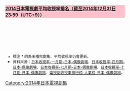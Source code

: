 {{Veil|time=2015-09-12T09:44:23+00:00}}
<div class="NavFrame {{#ifeq:{{{hide|}}}|yes|collapsed|autocollapse}}" style="width:75%" align=left>
<div class="NavHead" style="background:pink">'''{{flagicon|JPN}} [[2014日本電視劇平均收視率排名|2014日本電視劇平均收視率排名（截至2014年12月31日23:59]]（[[UTC+9|UTC+9]]））'''</div>
<div class="NavContent">
{{hideH|關東地區排名}}
{{hideH|冬季排名}}
{| class="wikitable sortable" style="font-size: 80%; text-align: center;"
|-align=center 
|- style="background:cornflowerblue; color:Black"  
|-align=center 
!style="width:3%"| '''No.'''
!style="width:20%"| '''剧名'''
!style="width:8%"| '''電視台'''
!style="width:8%"| '''收视率'''
|-align=center  
|1 ||[[多謝款待|多謝款待]]（第79 - 150集）|| [[NHK|NHK]] || 22.76%
|-align=center   
|2 ||[[相棒|相棒12]]（第10 - 19集）|| [[EX|EX]] || 16.91%
|-align=center  
|3 ||[[軍師官兵衛|軍師官兵衛]]（第1 - 13集） || [[NHK|NHK]] || 16.02%
|-align=center  
|4 ||[[LEADERS|LEADERS]]|| [[TBS|TBS]] || 14.55%
|-align=center  
|5 ||[[S-終極警官|S-終極警官]] || [[TBS|TBS]] || 14.00%
|-align=center  
|6 ||[[紧急审讯室|紧急审讯室]] || [[EX|EX]] ||12.87%
|-align=center  
|7 ||[[明天媽媽不在|明天媽媽不在]]|| [[NTV|NTV]] || 12.79%
|-align=center  
|8 ||[[失戀巧克力職人|失戀巧克力職人]]|| [[CX|CX]] || 12.19%
|-align=center  
|9 ||[[醫龍-Team_Medical_Dragon-_(電視劇)#醫龍-Team_Medical_Dragon-4|醫龍-Team Medical Dragon-4]]|| [[CX|CX]] || 12.15%
|-align=center  
|10 ||[[科调所的女法研|法醫女神探13]]（第9 - 16集）|| [[EX|EX]] || 12.13%
|-align=center  
|11 ||[[螺旋迷宮|白色榮光4 螺旋迷宮]]|| [[KTV|KTV]] || 11.37%
|-align=center  
|12 ||[[戰力外搜查官|戰力外搜查官]]|| [[NTV|NTV]] || 11.23%
|-align=center  
|13 ||[[三個歐吉桑|三個歐吉桑]] || [[TX|TX]] || 10.21%
|-align=center  
|14 ||[[我存在的時間|我存在的時間]]|| [[CX|CX]] || 10.05%
|-align=center  
|15 ||[[福家警部补的问候|福家警部补的问候]] || [[CX|CX]] || 9.58%
|-align=center  
|16 ||[[從足尾來的女人|從足尾來的女人]] || [[NHK|NHK]] || 9.55%
|-align=center  
|17 ||[[隱蔽搜查|隱蔽搜查]] || [[TBS|TBS]] || 7.47%
|-align=center  
|18 ||[[鼠，疾走江戶|鼠，疾走江戶]] || [[NHK|NHK]] || 7.30%
|-align=center  
|19 ||[[天誅〜暗黑仕置人〜|天誅〜暗黑仕置人〜]] || [[CX|CX]] || 7.24%
|-align=center  
|20 ||[[Dr.DMAT|Dr.DMAT]]|| [[TBS|TBS]] || 6.84%
|-align=center  
|21 ||[[我討厭的偵探|我討厭的偵探]]|| [[EX|EX]] || 6.84%
|-align=center  
|22 ||[[紙之月|紙之月]]|| [[NHK|NHK]] || 6.78%
|-align=center  
|23 ||[[夜之教師|夜之教師]]|| [[TBS|TBS]] || 6.43%
|-align=center  
|24 ||[[天誅〜暗黑仕置人〜|天誅〜暗黑仕置人〜]] || [[CX|CX]] || 5.90%
|-align=center  
|25 ||[[新娘暖簾|新娘暖簾3]]|| [[THK|THK]] || 4.60%
|-align=center  
|26 ||[[賠償金律師|賠償金律師]]|| [[YTV|YTV]] || 4.06%
|-align=center  
|27 ||[[SHARK_(電視劇)|SHARK]]|| [[NTV|NTV]] || 2.35%
|-align=center  
|28 ||[[黑金丑島君_(電視劇)|黑金丑嶋君2]]|| [[MBS|MBS]] || 2.08%
|-align=center  
|29 ||[[裁判長！肚子餓了！|裁判長！肚子餓了！]]（第12 - 22集）|| [[NTV|NTV]] || 1.80%
|-align=center  
|30 ||[[女人的規則|女人的規則]]|| [[NTV|NTV]] || 1.18%
|-align=center  
|31 ||[[Dark_System|Dark System]]|| [[TBS|TBS]] || 1.00%
|}
{{hideF}}
{{hideH|春季排名}}
{| class="wikitable sortable" style="font-size: 80%; text-align: center;"
|-align=center 
|- style="background:cornflowerblue; color:Black"  
|-align=center 
!style="width:3%"| '''No.'''
!style="width:20%"| '''剧名'''
!style="width:8%"| '''電視台'''
!style="width:8%"| '''收视率'''
|-  
|1 ||[[花子與安妮|花子與安妮]]（第1 - 79集） || [[NHK|NHK]] || 22.28%
|-align=center  
|2 ||[[花咲舞無法沉默|花咲舞無法沉默]]|| [[NTV|NTV]] || 15.96%
|-align=center  
|3 ||[[軍師官兵衛|軍師官兵衛]]（第14 - 26集） || [[NHK|NHK]] || 15.29%
|-align=center  
|4 ||[[羅斯福遊戲|羅斯福遊戲]]|| [[TBS|TBS]] || 14.49%
|-align=center  
|5 ||[[倒數第二次戀愛|續．倒數第二次戀愛]] || [[CX|CX]] || 12.83%
|-align=center  
|6 ||[[BORDER|BORDER]] || [[EX|EX]] || 12.23%
|-align=center  
|7 ||[[愛麗絲之棘|愛麗絲之棘]]|| [[TBS|TBS]] || 11.02%
|-align=center  
|8 ||[[MOZU|MOZU Season1～百舌吶喊的夜晚～]]|| [[TBS|TBS]] || 10.78%
|-align=center  
|9 ||[[Bitter_Blood|Bitter Blood]] || [[CX|CX]] || 10.72%
|-align=center  
|10 ||[[極惡頑暴|極惡頑暴]] || [[CX|CX]] || 9.85%
|-align=center  
|11 ||[[即使弱小也能取勝|即使弱小也能取勝]]|| [[NTV|NTV]] || 9.77%
|-align=center  
|12 ||[[死神君|死神君]]|| [[EX|EX]] || 9.72%
|-align=center  
|13 ||[[TEAM_-警視廳特別犯罪搜查本部-|TEAM -警視廳特別犯罪搜查本部-]]|| [[EX|EX]] || 9.44%
|-align=center  
|14 ||[[FIRST_CLASS|FIRST CLASS]]|| [[CX|CX]] || 7.95%
|-align=center  
|15 ||[[White_Lab～警視廳特別科學搜查班～|White Lab～警視廳特別科學搜查班～]]|| [[TBS|TBS]] || 7.90%
|-align=center  
|16 ||[[Black_President|Black President]]|| [[KTV|KTV]] || 7.52%
|-align=center  
|18 ||[[SMOKING_GUN～決定的證據～|SMOKING GUN～決定的證據～]]|| [[CX|CX]] || 7.29%
|-align=center  
|19 ||[[總會有辦法的|總會有辦法的2]]|| [[TBS|TBS]] || 7.08%
|-align=center  
|20 ||[[圓保之女～保險犯罪調查員～|圓保之女～保險犯罪調查員～]] || [[TX|TX]] || 7.01%
|-align=center  
|21 ||[[銀二貫|銀二貫]]|| [[NHK|NHK]] || 6.83%
|-align=center  
|22 ||[[無聲貧困|無聲貧困]]|| [[NHK|NHK]] || 5.28%
|-align=center  
|23 ||[[漫長的告別|漫長的告別]]|| [[NHK|NHK]] || 4.90%
|-align=center  
|24 ||[[特防_警察廳特殊防犯課|特防 警察廳特殊防犯課]]|| [[YTV|YTV]] || 4.05%
|-align=center  
|25 ||[[聖母・聖美物語|聖母・聖美物語]]|| [[THK|THK]] || 3.00%
|-align=center  
|26 ||[[SHARK～2nd_Season～|SHARK～2nd Season～]]|| [[NTV|NTV]] || 2.57%
|-align=center  
|27 ||[[新解釋・日本史|新解釋・日本史]]|| [[TBS|TBS]] || 1.34%
|}
{{hideF}}
{{hideH|夏季排名}}
{| class="wikitable sortable" style="font-size: 80%; text-align: center;"
|-align=center 
|- style="background:cornflowerblue; color:Black"  
|-align=center 
!style="width:3%"| '''No.'''
!style="width:20%"| '''剧名'''
!style="width:8%"| '''電視台'''
!style="width:8%"| '''收视率'''
|-  
|1 ||[[花子與安妮|花子與安妮]]（第80 - 156集）*|| [[NHK|NHK]] || 23.45%
|-align=center  
|2 ||[[HERO_(日本電視劇)|HERO2]]*|| [[CX|CX]] || 20.78%
|-align=center  
|3 ||[[軍師官兵衛|軍師官兵衛]]（第27 - 39集）*|| [[NHK|NHK]] || 16.26%
|-align=center  
|4 ||[[晝顏～平日午後3點的戀人們～|晝顏～平日午後3點的戀人們～]]*|| [[CX|CX]] || 13.58%
|-align=center  
|5 ||[[警視廳搜查一課9係|警視廳搜查一課9係9]]|| [[EX|EX]] || 11.38%
|-align=center  
|6 ||[[ST_紅與白的搜查檔案|ST 紅與白的搜查檔案]] || [[NTV|NTV]] || 11.24%
|-align=center  
|7 ||[[零的真實～監察醫・松本真央～|零的真實～監察醫・松本真央～]] || [[EX|EX]] || 10.38%
|-align=center  
|9 ||[[金田一少年之事件簿N_(neo)|金田一少年之事件簿N (neo)]]* || [[NTV|NTV]] || 10.11%
|-align=center  
|8 ||[[父親的背影|父親的背影]] || [[TBS|TBS]] || 9.43%
|-align=center  
|10 ||[[吉原裏同心|吉原裏同心]]* || [[NHK|NHK]] || 8.43%
|-align=center  
|11 ||[[同窗生〜人三次戀愛〜|同窗生〜人三次戀愛〜]]|| [[TBS|TBS]] || 8.15%
|-align=center  
|12 ||[[家族狩獵|家族狩獵]] || [[TBS|TBS]] || 7.88%
|-align=center  
|13 ||[[年輕人們|年輕人們]]*|| [[CX|CX]] || 7.68%
|-align=center  
|14 ||[[彼得的葬禮|彼得的葬禮]] || [[TBS|TBS]] || 7.42%
|-align=center  
|15 ||[[匿名偵探|匿名偵探2]] || [[EX|EX]] || 7.22%
|-align=center  
|16 ||[[GTO_(2012年电视剧)|麻辣教師GTO2]]* || [[KTV|KTV]] || 7.00%
|-align=center  
|17 ||[[信長的主廚|信長的主廚2]] || [[EX|EX]] || 7.00%
|-align=center  
|18 ||[[聖女|聖女]]* || [[NHK|NHK]] || 7.00%
|-align=center  
|19 ||[[從55歲開始迎向世界|從55歲開始迎向世界]]|| [[NHK|NHK]] || 6.76%
|-align=center  
|20 ||[[水球不良少年|水球不良少年]]*|| [[CX|CX]] || 6.52%
|-align=center  
|21 ||[[東京猩紅|東京猩紅]] || [[TBS|TBS]] || 6.49%
|-align=center  
|22 ||[[芙蓉之人|芙蓉之人]]|| [[NHK|NHK]] || 6.45%
|-align=center  
|23 ||[[Last_Doctor|Last Doctor]] || [[TX|TX]] || 6.28%
|-align=center  
|24 ||[[羅漢柏三三七拍子|羅漢柏三三七拍子]]|| [[CX|CX]] || 5.10%
|-align=center  
|25 ||[[Hard_Nuts！|Hard Nuts！]]|| [[NHK|NHK]] || 4.26%
|-align=center  
|26 ||[[獸醫先生，是事件|獸醫先生，是事件]]|| [[YTV|YTV]] || 3.99%
|-align=center  
|27 ||[[近距離戀愛～Season_Zero～|近距離戀愛～Season Zero～]]*|| [[NTV|NTV]] || 3.06%
|-align=center  
|28 ||[[Again！！|Again！！]]* || [[TBS|TBS]] || 1.10%
|-align=center  
|29 ||[[我們都是死人♪|我們都是死人♪]] || [[TBS|TBS]] || 0.53%
|}
{{hideF}}
{{hideH|秋季排名}}
{| class="wikitable sortable" style="font-size: 80%; text-align: center;"
|-align=center 
|- style="background:cornflowerblue; color:Black"  
|-align=center 
!style="width:3%"| '''No.'''
!style="width:20%"| '''剧名'''
!style="width:8%"| '''電視台'''
!style="width:8%"| '''收视率'''
|-  
|1 ||[[Doctor-X～外科醫·大門未知子～|Doctor-X～外科醫·大門未知子～3]]|| [[EX|EX]] || 22.80%
|-align=center  
|2 ||[[阿政|阿政]]*（第1集- ）|| [[NHK|NHK]] || 20.92%
|-align=center   
|3 ||[[相棒|相棒Season13]]*（第1集 -）|| [[EX|EX]] || 16.91%
|-align=center
|4 ||[[今天不上班|今天不上班]]|| [[NTV|NTV]] || 16.00%
|-align=center  
|5 ||[[軍師官兵衛|軍師官兵衛]]*（第40集 - ）|| [[NHK|NHK]] || 15.85%
|-align=center  
|6 ||[[科调所的女法研|法醫女神探14]]*（第1集 -）|| [[EX|EX]] || 14.40%
|-align=center  
|7 ||[[信長協奏曲|信長協奏曲]]*|| [[CX|CX]] || 12.47%
|-align=center  
|8 ||[[親密姐妹|親密姐妹]]|| [[CX|CX]] || 11.30%
|-align=center  
|9 ||[[最好的選TAXI|最好的選TAXI]]*|| [[KTV|KTV]] || 10.70%
|-align=center  
|10 ||[[靈異教師神眉|靈異教師神眉]]|| [[NTV|NTV]] || 10.07%
|-align=center
|11 ||[[FIRST_CLASS|FIRST CLASS2]]*|| [[CX|CX]] || 8.80%
|-align=center  
|12 ||[[MOZU|MOZU Season2～幻之翼～]]*|| [[TBS|TBS]] || 8.80%
|-align=center 
|13 ||[[對不起青春！|對不起青春！]] || [[TBS|TBS]] || 7.79%
|-align=center 
|14 ||[[糊塗蟲|糊塗蟲]]*|| [[NHK|NHK]] || 6.50%
|-align=center  
|15 ||[[告別自己|告別自己]]*|| [[NHK|NHK]] || 4.90%
|-align=center  
|16 ||[[打耳光！～律師事務員箕輪用愛解決一切～|打耳光！～律師事務員箕輪用愛解決一切～]]* || [[YTV|YTV]] || 4.50%
|}
{{hideF}}
{{hideH|整集與整年排名}}
{| class="wikitable sortable" style="font-size: 80%; text-align: center;"
|-align=center 
|- style="background:cornflowerblue; color:Black"  
|-align=center 
!style="width:3%"| '''No.'''
!style="width:20%"| '''剧名'''
!style="width:8%"| '''電視台'''
!style="width:8%"| '''收视率'''
|-  
|1 ||[[花子與安妮|花子與安妮]]* || [[NHK|NHK]] || 22.59%
|-align=center  
|2 ||[[多謝款待|多謝款待]]|| [[NHK|NHK]] || 22.30%
|-align=center  
|3 ||[[HERO_(日本電視劇)|HERO2]]*|| [[CX|CX]] || 20.78%
|-align=center  
|4 ||[[相棒|相棒12]] || [[EX|EX]] || 16.81%
|-align=center
|5 ||[[今天不上班|今天不上班]]|| [[NTV|NTV]] || 16.00%
|-align=center  
|6 ||[[花咲舞無法沉默|花咲舞無法沉默]]|| [[NTV|NTV]] || 15.96%
|-align=center  
|7 ||[[軍師官兵衛|軍師官兵衛]]*|| [[NHK|NHK]] || 15.82%
|-align=center  
|8 ||[[LEADERS|LEADERS]]|| [[TBS|TBS]] || 14.55%
|-align=center  
|9 ||[[羅斯福遊戲|羅斯福遊戲]]|| [[TBS|TBS]] || 14.49%
|-align=center  
|10 ||[[S-終極警官|S-終極警官]] || [[TBS|TBS]] || 14.00%
|-align=center  
|11 ||[[晝顏_～平日午後3點的戀人們～|晝顏 ～平日午後3點的戀人們～]]*|| [[CX|CX]] || 13.58%
|-align=center  
|12 ||[[紧急审讯室|紧急审讯室]] || [[EX|EX]] ||12.87%
|-align=center  
|13 ||[[倒數第二次戀愛|續．倒數第二次戀愛]] || [[CX|CX]] || 12.83%
|-align=center  
|14 ||[[明天媽媽不在|明天媽媽不在]]|| [[NTV|NTV]] || 12.79%
|-align=center  
|15 ||[[科调所的女法研|法醫女神探13]] || [[EX|EX]] || 12.39%
|-align=center  
|16 ||[[BORDER|BORDER]] || [[EX|EX]] || 12.23%
|-align=center  
|17 ||[[失戀巧克力職人|失戀巧克力職人]]|| [[CX|CX]] || 12.19%
|-align=center  
|18 ||[[醫龍-Team_Medical_Dragon-_(電視劇)#醫龍-Team_Medical_Dragon-4|醫龍-Team Medical Dragon-4]]|| [[CX|CX]] || 12.15%
|-align=center  
|19 ||[[警視廳搜查一課9係|警視廳搜查一課9係9]]|| [[EX|EX]] || 11.38%
|-align=center  
|20 ||[[螺旋迷宮|白色榮光4 螺旋迷宮]]|| [[KTV|KTV]] || 11.37%
|-align=center
|21 ||[[親密姐妹|親密姐妹]]|| [[CX|CX]] || 11.30%
|-align=center  
|22 ||[[ST_紅與白的搜查檔案|ST 紅與白的搜查檔案]]|| [[NTV|NTV]] || 11.24%
|-align=center  
|23 ||[[戰力外搜查官|戰力外搜查官]]|| [[NTV|NTV]] || 11.23%
|-align=center  
|24 ||[[愛麗絲之棘|愛麗絲之棘]]|| [[TBS|TBS]] || 11.02%
|-align=center  
|25 ||[[MOZU|MOZU Season1～百舌吶喊的夜晚～]]|| [[TBS|TBS]] || 10.78%
|-align=center  
|26 ||[[Bitter_Blood|Bitter Blood]] || [[CX|CX]] || 10.72%
|-align=center  
|27 ||[[零的真實～監察醫・松本真央～|零的真實～監察醫・松本真央～]]* || [[EX|EX]] || 10.38%
|-align=center  
|28 ||[[三個歐吉桑|三個歐吉桑]] || [[TX|TX]] || 10.21%
|-align=center  
|29 ||[[金田一少年之事件簿N_(neo)|金田一少年之事件簿N (neo)]]* || [[NTV|NTV]] || 10.11%
|-align=center  
|30 ||[[我存在的時間|我存在的時間]]|| [[CX|CX]] || 10.05%
|-align=center  
|31 ||[[極惡頑暴|極惡頑暴]]|| [[CX|CX]] || 9.85%
|-align=center  
|32 ||[[即使弱小也能取勝|即使弱小也能取勝]]|| [[NTV|NTV]] || 9.77%
|-align=center  
|33 ||[[死神君|死神君]]|| [[EX|EX]] || 9.72%
|-align=center  
|34 ||[[從足尾來的女人|從足尾來的女人]] || [[NHK|NHK]] || 9.55%
|-align=center  
|35 ||[[父親的背影|父親的背影]] || [[TBS|TBS]] || 9.43%
|-align=center  
|36 ||[[吉原裏同心|吉原裏同心]]* || [[NHK|NHK]] || 8.43%
|-align=center  
|37 ||[[同窗生〜人三次戀愛〜|同窗生〜人三次戀愛〜]] || [[TBS|TBS]] || 8.15%
|-align=center  
|38 ||[[家族狩獵|家族狩獵]] || [[TBS|TBS]] || 7.88%
|-align=center  
|39 ||[[年輕人們|年輕人們]]*|| [[CX|CX]] || 7.68%
|-align=center  
|40 ||[[刑警110公斤|刑警110公斤2]] || [[EX|EX]] || 7.43%
|-align=center  
|41 ||[[彼得的葬禮|彼得的葬禮]] || [[TBS|TBS]] || 7.42%
|-align=center  
|42 ||[[SMOKING_GUN～決定的證據～|SMOKING GUN～決定的證據～]]|| [[CX|CX]] || 7.29%
|-align=center  
|43 ||[[天誅〜暗黑仕置人〜|天誅〜暗黑仕置人〜]] || [[CX|CX]] || 7.24%
|-align=center  
|44 ||[[匿名偵探|匿名偵探2]] || [[EX|EX]] || 7.22%
|-align=center  
|45 ||[[總會有辦法的|總會有辦法的2]]|| [[TBS|TBS]] || 7.08%
|-align=center  
|46 ||[[圓保之女～保險犯罪調查員～|圓保之女～保險犯罪調查員～]] || [[TX|TX]] || 7.01%
|-align=center  
|47 ||[[GTO_(2012年电视剧)|麻辣教師GTO2]]* || [[KTV|KTV]] || 7.00%
|-align=center  
|48 ||[[信長的主廚|信長的主廚2]] || [[EX|EX]] || 7.00%
|-align=center  
|49 ||[[聖女|聖女]]* || [[NHK|NHK]] || 7.00%
|-align=center  
|50 ||[[Dr.DMAT|Dr.DMAT]]|| [[TBS|TBS]] || 6.84%
|-align=center  
|51 ||[[我討厭的偵探|我討厭的偵探]]|| [[EX|EX]] || 6.84%
|-align=center  
|52 ||[[銀二貫|銀二貫]]|| [[NHK|NHK]] || 6.83%
|-align=center  
|53 ||[[紙之月|紙之月]]|| [[NHK|NHK]] || 6.78%
|-align=center  
|54 ||[[從55歲開始迎向世界|從55歲開始迎向世界]]|| [[NHK|NHK]] || 6.76%
|-align=center  
|55 ||[[水球不良少年|水球不良少年]]*|| [[CX|CX]] || 6.52%
|-align=center  
|56 ||[[東京猩紅|東京猩紅]]|| [[TBS|TBS]] || 6.49%
|-align=center  
|57 ||[[芙蓉之人|芙蓉之人]]|| [[NHK|NHK]] || 6.45%
|-align=center  
|58 ||[[夜之教師|夜之教師]]|| [[TBS|TBS]] || 6.43%
|-align=center  
|59 ||[[Last_Doctor|Last Doctor]]|| [[TX|TX]] || 6.28%
|-align=center  
|60 ||[[無聲貧困|無聲貧困]]|| [[NHK|NHK]] || 5.28%
|-align=center  
|61 ||[[羅漢柏三三七拍子|羅漢柏三三七拍子]]|| [[CX|CX]] || 5.10%
|-align=center  
|62 ||[[漫長的告別|漫長的告別]]|| [[NHK|NHK]] || 4.90%
|-align=center  
|63 ||[[新娘暖簾|新娘暖簾3]]|| [[THK|THK]] || 4.60%
|-align=center  
|64 ||[[Hard_Nuts！|Hard Nuts！]]|| [[NHK|NHK]] || 4.26%
|-align=center  
|65 ||[[賠償金律師|賠償金律師]]|| [[YTV|YTV]] || 4.06%
|-align=center  
|66 ||[[特防_警察廳特殊防犯課|特防 警察廳特殊防犯課]]|| [[YTV|YTV]] || 4.05%
|-align=center  
|67 ||[[獸醫先生，是事件|獸醫先生，是事件]]|| [[YTV|YTV]] || 3.99
|-align=center  
|68 ||[[近距離戀愛～Season_Zero～|近距離戀愛～Season Zero～]]*|| [[NTV|NTV]] || 3.06%
|-align=center  
|69 ||[[聖母・聖美物語|聖母・聖美物語]]|| [[THK|THK]] || 3.00%
|-align=center  
|70 ||[[SHARK～2nd_Season～|SHARK～2nd Season～]]|| [[NTV|NTV]] || 2.57%
|-align=center  
|71 ||[[SHARK_(電視劇)|SHARK]]|| [[NTV|NTV]] || 2.35%
|-align=center  
|72 ||[[黑金丑島君_(電視劇)|黑金丑嶋君2]]|| [[MBS|MBS]] || 2.08%
|-align=center  
|73 ||[[裁判長！肚子餓了！|裁判長！肚子餓了！]]|| [[NTV|NTV]] || 1.68%
|-align=center  
|74 ||[[新解釋・日本史|新解釋・日本史]]|| [[TBS|TBS]] || 1.34%
|-align=center  
|75 ||[[女人的規則|女人的規則]]|| [[NTV|NTV]] || 1.18%
|-align=center  
|76 ||[[Again！！|Again！！]]* || [[TBS|TBS]] || 1.10%
|-align=center  
|78 ||[[Dark_System|Dark System]]|| [[TBS|TBS]] || 1.00%
|-align=center  
|79 ||[[我們都是死人♪|我們都是死人♪]] || [[TBS|TBS]] || 0.53%
|}
{{hideF}}
{{hideH|特別單元劇整年排名}}
{| class="wikitable sortable" style="font-size: 80%; text-align: center;"
|-align=center 
|- style="background:cornflowerblue; color:Black"  
|-align=center 
!style="width:3%"| '''No.'''
!style="width:20%"| '''剧名'''
!style="width:8%"| '''電視台'''
!style="width:8%"| '''收视率'''
|-  
|1 ||[[小花的味噌湯|小花的味噌湯]] || [[NTV|NTV]] || 22.30%
|-align=center  
|2 ||[[家政婦的見證|家政婦的見證]]|| [[EX|EX]] || 17.40%
|-align=center  
|3 ||[[SPECIALIST|SPECIALIST 2]]|| [[EX|EX]] || 16.10% 
|-align=center  
|4 ||[[上鎖的房間_(電視劇)|上鎖的房間特別篇]] || [[CX|CX]] || 15.90%
|-align=center  
|5 ||[[LEADERS|LEADERS第2夜]]|| [[TBS|TBS]] || 15.40%
|-align=center  
|6 ||[[圈套_(電視劇)|圈套新作特別篇3]]|| [[EX|EX]] || 15.10%
|-align=center  
|7 ||[[棟居刑事系列|新・棟居刑事7]]|| [[EX|EX]] || 14.90%
|-align=center  
|8 ||[[鐵道搜查官|西村京太郎懸疑劇場 鐵道搜查官13]] || [[EX|EX]] || 14.60%
|-align=center  
|8 ||[[毛骨悚然撞鬼經驗#40|毛骨悚然撞鬼經驗 15週年特別篇]] || [[CX|CX]] ||14.60%
|-align=center  
|10 ||[[小說三億圓事件|三億圓事件]] || [[EX|EX]] || 14.50%
|-align=center  
|11 ||[[宮本武藏_(2014年電視劇)|宮本武藏第1夜]]|| [[EX|EX]] || 14.20%
|-align=center  
|12 ||[[滑稽刑事|滑稽刑事11]]|| [[EX|EX]] || 14.10% 
|-align=center  
|13 ||[[稅務稽查員・窗際太郎的事件簿|稅務稽查員・窗際太郎的事件簿13]] || [[TBS|TBS]] || 14.00%
|-align=center  
|13 ||[[黑色福音|黑色福音]] || [[EX|EX]] || 14.00%
|-align=center  
|15 ||[[LEADERS|LEADERS第1夜]]|| [[TBS|TBS]] || 13.70%
|-align=center  
|16 ||[[最棒的離婚|最棒的離婚特別篇]]|| [[CX|CX]] || 13.60%
|-align=center  
|16 ||[[終點站系列|森村誠一終點站系列・殘酷的景象]] || [[EX|EX]] || 13.60%
|-align=center  
|18 ||[[監察官・羽生宗一|監察官・羽生宗一]] || [[EX|EX]] || 13.20%
|-align=center  
|19 ||[[十津川警部系列|十津川警部52]]|| [[EX|EX]] || 13.10%
|-align=center  
|19 ||[[必殺仕事人|必殺仕事人2014]]|| [[EX|EX]] || 13.10%
|-align=center  
|21 ||[[遺留搜查|遺留搜查特別篇第2彈]]|| [[EX|EX]] || 12.80%
|- align=center  
|22 ||[[鈴木商店的當家娘|鈴木商店的當家娘]] || [[YTV|YTV]] || 12.50%
|-align=center  
|23 ||[[世界奇妙物语_2014年_春季特别篇|世界奇妙物语 2014年 春季特别篇]]|| [[CX|CX]] || 12.20%
|-align=center  
|24 ||[[劫持白銀|劫持白銀]]|| [[EX|EX]] || 11.50%
|-align=center  
|25 ||[[警視廳搜查一課9係|警視廳搜查一課9係 特別篇]]|| [[EX|EX]] || 11.10%
|-align=center  
|26 ||[[沉睡的森林_(小說)#2014年版|「新參者」加賀恭一郎「沉睡的森林」]]|| [[TBS|TBS]] || 10.80%
|-align=center   
|27 ||[[陽光照耀之地|陽光照耀之地特別篇]] || [[NHK|NHK]] || 9.90%
|- align=center  
|27 ||[[我的學生是惡夢|我的學生是惡夢特別篇]] || [[NTV|NTV]] || 9.90%
|- align=center  
|29 ||[[金田一少年之事件簿_獄門塾殺人事件|金田一少年之事件簿 獄門塾殺人事件]] || [[NTV|NTV]] || 9.10%
|-align=center  
|30 ||[[警視廳搜查一課9係|警視廳搜查一課9係 Season9 spinoff SP]]|| [[EX|EX]] || 8.00%
|-align=center  
|31 ||[[影武者德川家康|影武者德川家康]] || [[TX|TX]] || 7.15%
|}
{{hideF}}
{{hideF}}
</div><div align=left><small>
* 標注 '''*''' 的為未播完劇集，平均收視率仍會更新。
* 資料來源：[http://dorama.info/jp/drama/d_rate.php?year=2014&season=1&ord=7&gk=1&nt=1&aa=1 日本收視率-一月期-日本-偶像劇場]{{Wayback|url=http://dorama.info/jp/drama/d_rate.php?year=2014&season=1&ord=7&gk=1&nt=1&aa=1 |date=20141020022409 }}、[http://dorama.info/jp/drama/d_rate.php?year=2014&season=2&ord=7&gk=1&nt=1&aa=1 日本收視率-四月期-日本-偶像劇場]{{Wayback|url=http://dorama.info/jp/drama/d_rate.php?year=2014&season=2&ord=7&gk=1&nt=1&aa=1 |date=20141020022504 }}、[http://dorama.info/jp/drama/d_rate.php?year=2014&season=3&ord=7&gk=1&nt=1&aa=1 日本收視率-七月期-日本-偶像劇場]{{Wayback|url=http://dorama.info/jp/drama/d_rate.php?year=2014&season=3&ord=7&gk=1&nt=1&aa=1 |date=20141020022418 }}、[http://dorama.info/jp/drama/d_rate.php?year=2014&season=4&ord=7&gk=1&nt=1&aa=1 日本收視率-十月期-日本-偶像劇場]{{Wayback|url=http://dorama.info/jp/drama/d_rate.php?year=2014&season=4&ord=7&gk=1&nt=1&aa=1 |date=20141020111417 }}、[http://dorama.info/jp/state/ranking_rate.php?year=2014&gk=1     電視劇收視率排行榜-人氣榜-日本-偶像劇場]{{Wayback|url=http://dorama.info/jp/state/ranking_rate.php?year=2014&gk=1 |date=20141020022455 }}。</small></div></div><noinclude>
[[Category:2014年日本電視劇集|Category:2014年日本電視劇集]]
</noinclude>